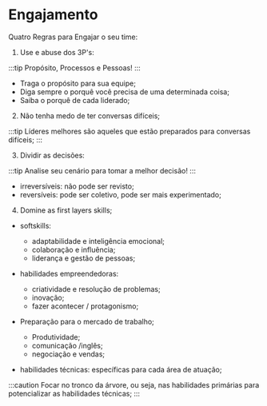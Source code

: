 # Engajamento

Quatro Regras para Engajar o seu time:

1. Use e abuse dos 3P's:

:::tip
Propósito, Processos e Pessoas!
:::

- Traga o propósito para sua equipe;
- Diga sempre o porquê você precisa de uma determinada coisa;
- Saiba o porquê de cada liderado;

2. Não tenha medo de ter conversas difíceis;

:::tip
Líderes melhores são aqueles que estão preparados para conversas difíceis;
:::

3. Dividir as decisões:

:::tip
Analise seu cenário para tomar a melhor decisão!
:::

- irreversíveis: não pode ser revisto;
- reversíveis: pode ser coletivo, pode ser mais experimentado;

4. Domine as first layers skills;

- softskills:
    - adaptabilidade e inteligência emocional;
    - colaboração e influência;
    - liderança e gestão de pessoas;

- habilidades empreendedoras:
    - criatividade e resolução de problemas;
    - inovação;
    - fazer acontecer / protagonismo;

- Preparação para o mercado de trabalho;
    - Produtividade;
    - comunicação /inglês;
    - negociação e vendas;

- habilidades técnicas: específicas para cada área de atuação;

:::caution
Focar no tronco da árvore, ou seja, nas habilidades primárias para potencializar as habilidades técnicas;
:::